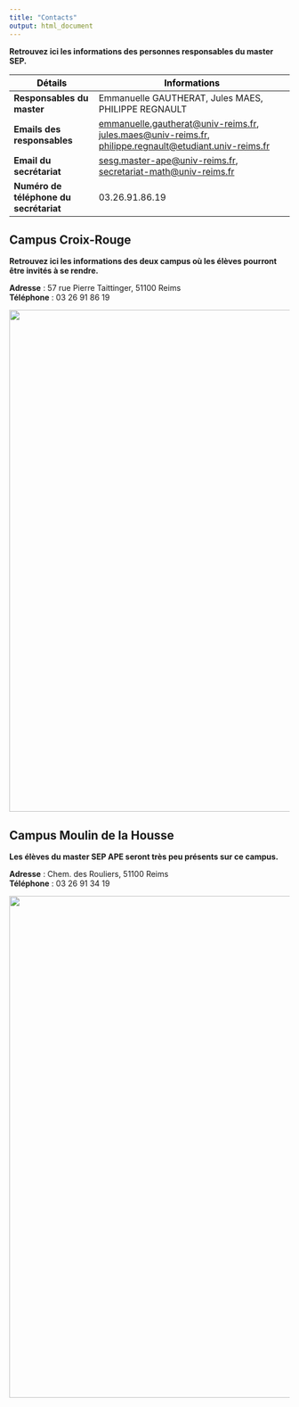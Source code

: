 ```yaml
---
title: "Contacts"
output: html_document
---
```


**Retrouvez ici les informations des personnes responsables du master SEP.**

```{=html}
<style>
table th {
  color: black;
}
</style>
```
| **Détails**                            | **Informations**                                                                                                                                                                                                                             |
|----------------------|--------------------------------------------------|
| **Responsables du master**             | Emmanuelle GAUTHERAT, Jules MAES, PHILIPPE REGNAULT                                                                                                                                                                                          |
| **Emails des responsables**            | [emmanuelle.gautherat\@univ-reims.fr](mailto:emmanuelle.gautherat@univ-reims.fr), [jules.maes\@univ-reims.fr](mailto:jules.maes@univ-reims.fr), [philippe.regnault\@etudiant.univ-reims.fr](mailto:philippe.regnault@etudiant.univ-reims.fr) |
| **Email du secrétariat**               | [sesg.master-ape\@univ-reims.fr](mailto:sesg.master-ape@univ-reims.fr), [secretariat-math\@univ-reims.fr](mailto:secretariat-math@univ-reims.fr)                                                                                             |
| **Numéro de téléphone du secrétariat** | 03.26.91.86.19                                                                                                                                                                                                                               |

## Campus Croix-Rouge

**Retrouvez ici les informations des deux campus où les élèves pourront être invités à se rendre.**

**Adresse** : 57 rue Pierre Taittinger, 51100 Reims\
**Téléphone** : 03 26 91 86 19

![](Images/Plan_campus.JPG){fig-align="center" width="900"}

## Campus Moulin de la Housse

**Les élèves du master SEP APE seront très peu présents sur ce campus.**

**Adresse** : Chem. des Rouliers, 51100 Reims\
**Téléphone** : 03 26 91 34 19

![](Images/PlanMoulin.png){fig-align="center" width="900"}
